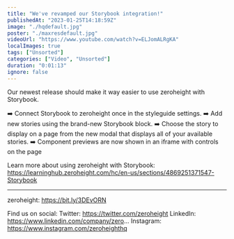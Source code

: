 ```yaml
---
title: "We've revamped our Storybook integration!"
publishedAt: "2023-01-25T14:18:59Z"
image: "./hqdefault.jpg"
poster: "./maxresdefault.jpg"
videoUrl: "https://www.youtube.com/watch?v=ELJomALRgKA"
localImages: true
tags: ["Unsorted"]
categories: ["Video", "Unsorted"]
duration: "0:01:13"
ignore: false
---
```


Our newest release should make it way easier to use zeroheight with Storybook.

➡️ Connect Storybook to zeroheight once in the styleguide settings.
➡️ Add new stories using the brand-new Storybook block.
➡️ Choose the story to display on a page from the new modal that displays all of your available stories.
➡️ Component previews are now shown in an iframe with controls on the page

Learn more about using zeroheight with Storybook: https://learninghub.zeroheight.com/hc/en-us/sections/4869251371547-Storybook

---

zeroheight: https://bit.ly/3DEvORN

Find us on social:
Twitter: https://twitter.com/zeroheight
LinkedIn: https://www.linkedin.com/company/zero...
Instagram: https://www.instagram.com/zeroheighthq
